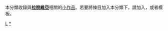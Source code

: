 {{Catnav|頁面分類|地理|国家|欧洲国家|拉脫維亞}}
{{hiddencat}}
{{WPSS-cat}}
本分類收錄與'''[[拉脫維亞|拉脫維亞]]'''相關的[[Wikipedia:小作品|小作品]]。若要將條目加入本分類下，請加入'''{{tl|Latvia-stub}}'''，或者'''{{tl|拉脫維亞小作品}}'''模板。

[[Category:歐洲小作品|L]]
[[Category:拉脫維亞|*]]